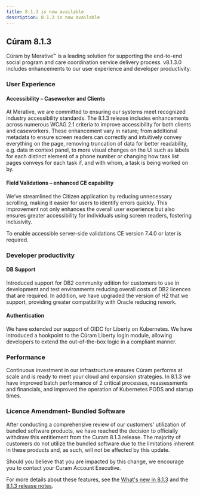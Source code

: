 ```yaml
---
title: 8.1.3 is now available
description: 8.1.3 is now available
---
```


## Cúram 8.1.3

Cúram by Merative™  is a leading solution for supporting the end-to-end social program and care coordination service delivery process. v8.1.3.0 includes enhancements to our user experience and developer productivity.

### User Experience

#### Accessibility – Caseworker and Clients 
At Merative, we are committed to ensuring our systems meet recognized industry accessibility standards. The 8.1.3 release includes enhancements across numerous WCAG 2.1 criteria to improve accessibility for both clients and caseworkers. These enhancement vary in nature; from additional metadata to ensure screen readers can correctly and intuitively convey everything on the page, removing truncation of data for better readability, e.g. data in context panel, to more visual changes on the UI such as labels for each distinct element of a phone number or changing how task list pages conveys for each task if, and with whom, a task is being worked on by. 

#### Field Validations – enhanced CE capability 
We’ve streamlined the Citizen application by reducing unnecessary scrolling, making it easier for users to identify errors quickly. This improvement not only enhances the overall user experience but also ensures greater accessibility for individuals using screen readers, fostering inclusivity. 

To enable accessible server-side validations CE version 7.4.0 or later is required. 

### Developer productivity

#### DB Support  
Introduced support for DB2 community edition for customers to use in development and test environments reducing overall costs of DB2 licences that are required. In addition, we have upgraded the version of H2 that we support, providing greater compatibility with Oracle reducing rework. 

#### Authentication  
We have extended our support of OIDC for Liberty on Kubernetes. We have introduced a hookpoint to the Cúram Liberty login module, allowing developers to extend the out-of-the-box logic in a compliant manner.  



### Performance 

Continuous investment in our infrastructure ensures Cúram performs at scale and is ready to meet your cloud and expansion strategies.  In 8.1.3 we have improved batch performance of 2 critical processes, reassessments and financials, and improved the operation of Kubernetes PODS and startup times. 

### Licence Amendment- Bundled Software  

After conducting a comprehensive review of our customers' utilization of bundled software products, we have reached the decision to officially withdraw this entitlement from the Curam 8.1.3 release. The majority of customers do not utilize the bundled software due to the limitations inherent in these products and, as such, will not be affected by this update.   

Should you believe that you are impacted by this change, we encourage you to contact your Curam Account Executive.   




For more details about these features, see the [What's new in 8.1.3](/pdf/spm/Curam_WhatsNew_813.pdf) and the [8.1.3 release notes](/pdf/releasenotes/curam813.pdf).
